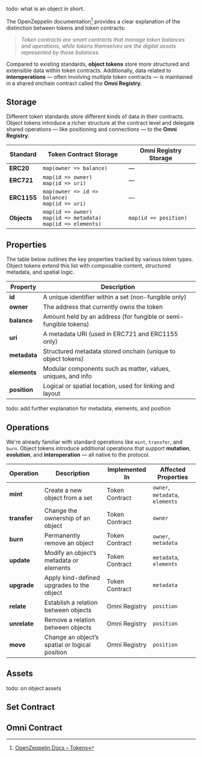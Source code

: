 todo: what is an object in short.

The OpenZeppelin documentation[^note] provides a clear explanation of the distinction between tokens and token contracts:

> *Token contracts are smart contracts that manage token balances and operations, while tokens themselves are the digital assets represented by those balances.*

[^note]: [OpenZeppelin Docs – Tokens](https://docs.openzeppelin.com/contracts/4.x/tokens)

Compared to existing standards, **object tokens** store more structured and extensible data within token contracts. Additionally, data related to **interoperations** — often involving multiple token contracts — is maintained in a shared onchain contract called the **Omni Registry**.

## Storage

Different token standards store different kinds of data in their contracts. Object tokens introduce a richer structure at the contract level and delegate shared operations — like positioning and connections — to the **Omni Registry**.

| Standard    | Token Contract Storage                                                  | Omni Registry Storage         |
|-------------|-------------------------------------------------------------------------|-------------------------------|
| **ERC20**   | `map(owner => balance)`                                                 | —                             |
| **ERC721**  | `map(id => owner)`<br/>`map(id => uri)`                                 | —                             |
| **ERC1155** | `map(owner => id => balance)`<br/>`map(id => uri)`                      | —                             |
| **Objects** | `map(id => owner)`<br/>`map(id => metadata)`<br/>`map(id => elements)`  | `map(id => position)`         |

## Properties

The table below outlines the key properties tracked by various token types. Object tokens extend this list with composable content, structured metadata, and spatial logic.

| Property     | Description                                                                 |
|--------------|-----------------------------------------------------------------------------|
| **id**       | A unique identifier within a set (non-fungible only)                        |
| **owner**    | The address that currently owns the token                                   |
| **balance**  | Amount held by an address (for fungible or semi-fungible tokens)            |
| **uri**      | A metadata URI (used in ERC721 and ERC1155 only)                            |
| **metadata** | Structured metadata stored onchain (unique to object tokens)                |
| **elements** | Modular components such as matter, values, uniques, and info                |
| **position** | Logical or spatial location, used for linking and layout                    |

todo:
add further explanation for metadata, elements, and position

## Operations

We're already familiar with standard operations like `mint`, `transfer`, and `burn`.
Object tokens introduce additional operations that support **mutation**, **evolution**, and **interoperation** — all native to the protocol.

| Operation    | Description                                              | Implemented In     | Affected Properties                     |
|--------------|----------------------------------------------------------|--------------------|------------------------------------------|
| **mint**     | Create a new object from a set                           | Token Contract      | `owner`, `metadata`, `elements`         |
| **transfer** | Change the ownership of an object                        | Token Contract      | `owner`                                  |
| **burn**     | Permanently remove an object                             | Token Contract      | `owner`, `metadata`                      |
| **update**   | Modify an object’s metadata or elements                  | Token Contract      | `metadata`, `elements`                   |
| **upgrade**  | Apply kind-defined upgrades to the object                | Token Contract      | `metadata`                               |
| **relate**   | Establish a relation between objects                     | Omni Registry       | `position`                               |
| **unrelate** | Remove a relation between objects                        | Omni Registry       | `position`                               |
| **move**     | Change an object’s spatial or logical position           | Omni Registry       | `position`                               |
## Assets

todo: on object assets

## Set Contract

## Omni Contract
